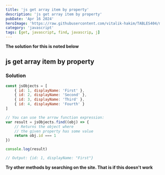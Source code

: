 ```yaml
---
title: 'js get array item by property'
description: 'js get array item by property'
pubDate: 'Apr 16 2024'
heroImage: 'https://raw.githubusercontent.com/vitalik-hakim/TABLES404/main/error_b/JavaScript.png'
category: 'javascript'
tags: [get, javascript, find, javascrip, j]
---
```


**The solution for this is noted below**

## js get array item by property

### Solution

```javascript
const jsObjects = [
	{ id: 1, displayName: 'First' },
	{ id: 2, displayName: 'Second' },
	{ id: 3, displayName: 'Third' },
	{ id: 4, displayName: 'Fourth' }
]

// You can use the arrow function expression:
var result = jsObjects.find((obj) => {
	// Returns the object where
	// the given property has some value
	return obj.id === 1
})

console.log(result)

// Output: {id: 1, displayName: "First"}
```

**Try other methods by searching on the site. That is if this doesn't work**
